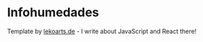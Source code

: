 # Infohumedades

Template by [lekoarts.de](https://www.lekoarts.de?utm_source=cara&utm_medium=Starter) - I write about JavaScript and React there!
